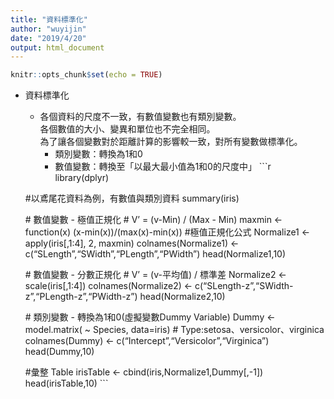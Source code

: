 ---
title: "資料標準化"
author: "wuyijin"
date: "2019/4/20"
output: html_document
---

```{r setup, include=FALSE}
knitr::opts_chunk$set(echo = TRUE)
```

*   資料標準化
    *   各個資料的尺度不一致，有數值變數也有類別變數。<br/>
        各個數值的大小、變異和單位也不完全相同。<br/>
        為了讓各個變數對於距離計算的影響較一致，對所有變數做標準化。<br/>
        *   類別變數：轉換為1和0
        *   數值變數：轉換至「以最大最小值為1和0的尺度中」
    ```{r warning=FALSE}
       library(dplyr)
       
       #以鳶尾花資料為例，有數值與類別資料
       summary(iris)
       
       # 數值變數 - 極值正規化
       # V' = (v-Min) / (Max - Min)
       maxmin <- function(x) (x-min(x))/(max(x)-min(x)) #極值正規化公式
       Normalize1 <- apply(iris[,1:4], 2, maxmin)
       colnames(Normalize1) <- c("SLength","SWidth","PLength","PWidth")
       head(Normalize1,10)
       
       # 數值變數 - 分數正規化
       # V' = (v-平均值) / 標準差
       Normalize2 <- scale(iris[,1:4])
       colnames(Normalize2) <- c("SLength-z","SWidth-z","PLength-z","PWidth-z")
       head(Normalize2,10)
       
       # 類別變數 - 轉換為1和0(虛擬變數Dummy Variable)
       Dummy <- model.matrix( ~ Species, data=iris) # Type:setosa、versicolor、virginica
       colnames(Dummy) <- c("Intercept","Versicolor","Virginica")
       head(Dummy,10)
       
       #彙整 Table
       irisTable <- cbind(iris,Normalize1,Dummy[,-1])
       head(irisTable,10)
    ```